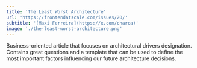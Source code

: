 ```yaml
---
title: 'The Least Worst Architecture'
url: 'https://frontendatscale.com/issues/20/'
subtitle: '[Maxi Ferreira](https://x.com/charca)'
image: './the-least-worst-architecture.png'
---
```


Business-oriented article that focuses on architectural drivers designation. Contains great questions and a template that can be used to define the most important factors influencing our future architecture decisions.
